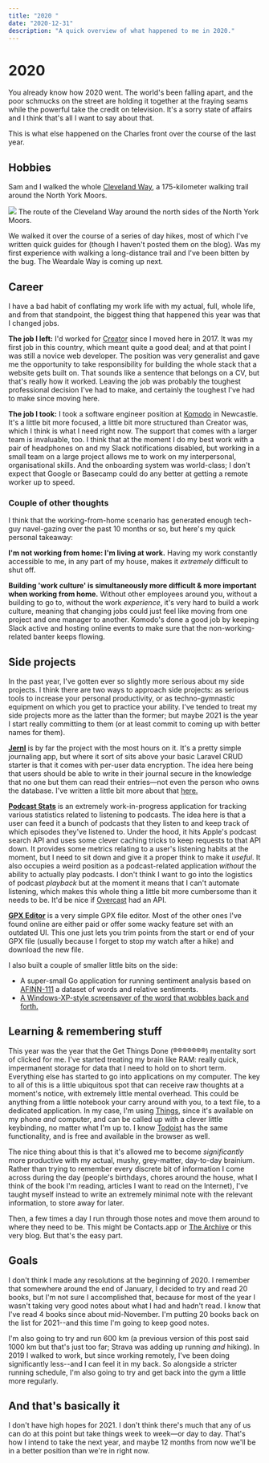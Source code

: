 ```yaml
---
title: "2020 "
date: "2020-12-31"
description: "A quick overview of what happened to me in 2020."
---
```



<Date date="2020-12-31" />

# 2020
You already know how 2020 went. The world's been falling apart, and the poor schmucks on the street are holding it together at the fraying seams while the powerful take the credit on television. It's a sorry state of affairs and I think that's all I want to say about that.

This is what else happened on the Charles front over the course of the last year.

## Hobbies
Sam and I walked the whole [Cleveland Way](https://www.nationaltrail.co.uk/en_GB/trails/cleveland-way/), a 175-kilometer walking trail around the North York Moors.

<Image src="/2020-12/cleveland-way.png">
  The route of the Cleveland Way around the north sides of the North York Moors.
</Image>

We walked it over the course of a series of day hikes, most of which I've written quick guides for (though I haven't posted them on the blog). Was my first experience with walking a long-distance trail and I've been bitten by the bug. The Weardale Way is coming up next.

## Career
I have a bad habit of conflating my work life with my actual, full, whole life, and from that standpoint, the biggest thing that happened this year was that I changed jobs.

**The job I left:** I'd worked for [Creator](https://wearecreator.uk) since I moved here in 2017. It was my first job in this country, which meant quite a good deal; and at that point I was still a novice web developer. The position was very generalist and gave me the opportunity to take responsibility for building the whole stack that a website gets built on. That sounds like a sentence that belongs on a CV, but that's really how it worked. Leaving the job was probably the toughest professional decision I've had to make, and certainly the toughest I've had to make since moving here.

**The job I took:** I took a software engineer position at [Komodo](https://komododigital.co.uk) in Newcastle. It's a little bit more focused, a little bit more structured than Creator was, which I think is what I need right now. The support that comes with a larger team is invaluable, too. I think that at the moment I do my best work with a pair of headphones on and my Slack notifications disabled, but working in a small team on a large project allows me to work on my interpersonal, organisational skills. And the onboarding system was world-class; I don't expect that Google or Basecamp could do any better at getting a remote worker up to speed.

### Couple of other thoughts
I think that the working-from-home scenario has generated enough tech-guy navel-gazing over the past 10 months or so, but here's my quick personal takeaway:

**I'm not working from home: I'm living at work.** Having my work constantly accessible to me, in any part of my house, makes it _extremely_ difficult to shut off.

**Building 'work culture' is simultaneously more difficult & more important when working from home.** Without other employees around you, without a building to go to, without the work _experience_, it's very hard to build a work culture, meaning that changing jobs could just feel like moving from one project and one manager to another. Komodo's done a good job by keeping Slack active and hosting online events to make sure that the non-working-related banter keeps flowing.

## Side projects
In the past year, I've gotten ever so slightly more serious about my side projects. I think there are two ways to approach side projects: as serious tools to increase your personal productivity, or as techno-gymnastic equipment on which you get to practice your ability. I've tended to treat my side projects more as the latter than the former; but maybe 2021 is the year I start really committing to them (or at least commit to coming up with better names for them).

[**Jernl**](https://jernl.space) is by far the project with the most hours on it. It's a pretty simple journaling app, but where it sort of sits above your basic Laravel CRUD starter is that it comes with per-user data encryption. The idea here being that users should be able to write in their journal secure in the knowledge that no one but them can read their entries—not even the person who owns the database. I've written a little bit more about that [here.](https://charlesharri.es/blog/per-user-data-encryption)

[**Podcast Stats**](https://podcast-stats.charlesharri.es) is an extremely work-in-progress application for tracking various statistics related to listening to podcasts. The idea here is that a user can feed it a bunch of podcasts that they listen to and keep track of which episodes they've listened to. Under the hood, it hits Apple's podcast search API and uses some clever caching tricks to keep requests to that API down. It provides some metrics relating to a user's listening habits at the moment, but I need to sit down and give it a proper think to make it _useful_. It also occupies a weird position as a podcast-related application _without_ the ability to actually play podcasts. I don't think I want to go into the logistics of podcast _playback_ but at the moment it means that I can't automate listening, which makes this whole thing a little bit more cumbersome than it needs to be. It'd be nice if [Overcast](https://overcast.fm) had an API.

[**GPX Editor**](https://gpx-editor.charlesharri.es) is a very simple GPX file editor. Most of the other ones I've found online are either paid or offer some wacky feature set with an outdated UI. This one just lets you trim points from the start or end of your GPX file (usually because I forget to stop my watch after a hike) and download the new file.

I also built a couple of smaller little bits on the side:

- A super-small Go application for running sentiment analysis based on [AFINN-111](https://github.com/fnielsen/afinn/blob/master/afinn/data/AFINN-111.txt) a dataset of words and relative sentiments.
- [A Windows-XP-style screensaver of the word that wobbles back and forth.](https://regret.charlesharri.es/)

## Learning & remembering stuff
This year was the year that the Get Things Done (®®®®®®®) mentality sort of clicked for me. I've started treating my brain like RAM: really quick, impermanent storage for data that I need to hold on to short term. Everything else has started to go into applications on my computer. The key to all of this is a little ubiquitous spot that can receive raw thoughts at a moment's notice, with extremely little mental overhead. This could be anything from a little notebook your carry around with you, to a text file, to a dedicated application. In my case, I'm using [Things](https://culturedcode.com/things/), since it's available on my phone _and_ computer, and can be called up with a clever little keybinding, no matter what I'm up to. I know [Todoist](https://todoist.com/) has the same functionality, and is free and available in the browser as well.

The nice thing about this is that it's allowed me to become _significantly_ more productive with my actual, mushy, grey-matter, day-to-day brainium. Rather than trying to remember every discrete bit of information I come across during the day (people's birthdays, chores around the house, what I think of the book I'm reading, articles I want to read on the Internet), I've taught myself instead to write an extremely minimal note with the relevant information, to store away for later. 

Then, a few times a day I run through those notes and move them around to where they need to be. This might be Contacts.app or [The Archive](https://zettelkasten.de/the-archive/) or this very blog. But that's the easy part.

## Goals
I don't think I made any resolutions at the beginning of 2020. I remember that somewhere around the end of January, I decided to try and read 20 books, but I'm not sure I accomplished that, because for most of the year I wasn't taking very good notes about what I had and hadn't read. I know that I've read 4 books since about mid-November. I'm putting 20 books back on the list for 2021--and this time I'm going to keep good notes.

I'm also going to try and run 600 km (a previous version of this post said 1000 km but that's just too far; Strava was adding up running _and_ hiking). In 2019 I walked to work, but since working remotely, I've been doing significantly less--and I can feel it in my back. So alongside a stricter running schedule, I'm also going to try and get back into the gym a little more regularly.

## And that's basically it
I don't have high hopes for 2021. I don't think there's much that any of us can do at this point but take things week to week—or day to day. That's how I intend to take the next year, and maybe 12 months from now we'll be in a better position than we're in right now.